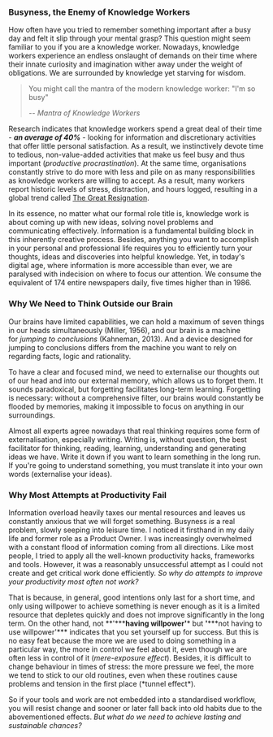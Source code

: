 
<TableOfContentSection chapter="chapter-02" topic="Busyness, the Enemy of Knowledge Workers">
	
### Busyness, the Enemy of Knowledge Workers

How often have you tried to remember something important after a busy day and felt it slip through your mental grasp? This question might seem familiar to you if you are a knowledge worker. Nowadays, knowledge workers experience an endless onslaught of demands on their time where their innate curiosity and imagination wither away under the weight of obligations. We are surrounded by knowledge yet starving for wisdom.

> You might call the mantra of the modern knowledge worker: "I'm so busy"
>
> <cite>-- Mantra of Knowledge Workers</cite>

Research indicates that knowledge workers spend a great deal of their time - **_an average of 40%_** - looking for information and discretionary activities that offer little personal satisfaction. As a result, we instinctively devote time to tedious, non-value-added activities that make us feel busy and thus important (_productive procrastination_). At the same time, organisations constantly strive to do more with less and pile on as many responsibilities as knowledge workers are willing to accept. As a result, many workers report historic levels of stress, distraction, and hours logged, resulting in a global trend called [The Great Resignation](https://en.wikipedia.org/wiki/Great_Resignation).

In its essence, no matter what our formal role title is, knowledge work is about coming up with new ideas, solving novel problems and communicating effectively. Information is a fundamental building block in this inherently creative process. Besides, anything you want to accomplish in your personal and professional life requires you to efficiently turn your thoughts, ideas and discoveries into helpful knowledge. Yet, in today's digital age, where information is more accessible than ever, we are paralysed with indecision on where to focus our attention. We consume the equivalent of 174 entire newspapers daily, five times higher than in 1986.

</TableOfContentSection>

<TableOfContentSection chapter="chapter-02" topic="Why We Need to Think Outside our Brain">
	
### Why We Need to Think Outside our Brain

Our brains have limited capabilities, we can hold a maximum of seven things in our heads simultaneously (Miller, 1956), and our brain is a machine for *jumping to conclusions* (Kahneman, 2013). And a device designed for jumping to conclusions differs from the machine you want to rely on regarding facts, logic and rationality.

To have a clear and focused mind, we need to externalise our thoughts out of our head and into our external memory, which allows us to forget them. It sounds paradoxical, but forgetting facilitates long-term learning. Forgetting is necessary: without a comprehensive filter, our brains would constantly be flooded by memories, making it impossible to focus on anything in our surroundings.

Almost all experts agree nowadays that real thinking requires some form of externalisation, especially writing. Writing is, without question, the best facilitator for thinking, reading, learning, understanding and generating ideas we have. Write it down if you want to learn something in the long run. If you're going to understand something, you must translate it into your own words (externalise your ideas).

</TableOfContentSection>

<TableOfContentSection chapter="chapter-02" topic="Why Most Attempts at Productivity Fail">
	
### Why Most Attempts at Productivity Fail

Information overload heavily taxes our mental resources and leaves us constantly anxious that we will forget something. Busyness *is* a real problem, slowly seeping into leisure time. I noticed it firsthand in my daily life and former role as a Product Owner. I was increasingly overwhelmed with a constant flood of information coming from all directions. Like most people, I tried to apply all the well-known productivity hacks, frameworks and tools. However, it was a reasonably unsuccessful attempt as I could not create and get critical work done efficiently. *So why do attempts to improve your productivity most often not work?*

That is because, in general, good intentions only last for a short time, and only using willpower to achieve something is never enough as it is a limited resource that depletes quickly and does not improve significantly in the long term. On the other hand, not **'\*\*\***having willpower'**\* but **'**\***not having to use willpower'*\*\* indicates that you set yourself up for success. But this is no easy feat because the more we are used to doing something in a particular way, the more in control we feel about it, even though we are often less in control of it (*mere-exposure effect*). Besides, it is difficult to change behaviour in times of stress: the more pressure we feel, the more we tend to stick to our old routines, even when these routines cause problems and tension in the first place (*tunnel effect\*).

So if your tools and work are not embedded into a standardised workflow, you will resist change and sooner or later fall back into old habits due to the abovementioned effects. _But what do we need to achieve lasting and sustainable chances?_

</TableOfContentSection>
